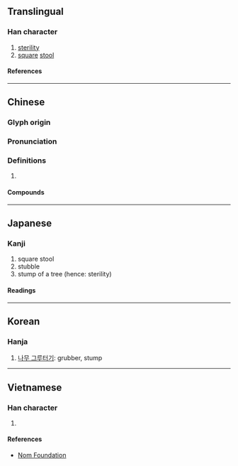 {{character info}}
==Translingual==

===Han character===
{{Han char|rn=75|rad=木|as=03|sn=7|four=41910|canj=DMU|ids=⿰木兀}}

# [[sterility]]
# [[square]] [[stool]]

====References====
{{Han ref|kx=0511.090|dkj=14457|dj=0895.080|hdz=21159.030|uh=674C}}

----

==Chinese==
{{zh-forms}}

===Glyph origin===
{{Han etym}}

===Pronunciation===
{{zh-pron
|m=wù
|c=ngat6
|mc=y
|oc=y
|cat=
}}

===Definitions===
{{zh-hanzi}}

# {{rfdef|zh}}

====Compounds====
{{zh-der|杌隉|桃杌|晉乘楚杌|杌子|檮杌|杌凳|馬杌子}}

----

==Japanese==

===Kanji===
{{ja-kanji|grade=|rs=木03}}

# square stool
# stubble
# stump of a tree (hence: sterility)

====Readings====
{{ja-readings
|on=ごつ, ごち, ぐつ, ぐち
}}

----

==Korean==

===Hanja===
{{ko-hanja|올}}

# [[나무 그루터기]]: grubber, stump

----

==Vietnamese==

===Han character===
{{vi-readings|rs=木03|reading=ngột}}

# {{rfdef|vi|sort=木03}}

====References====
* [http://nomfoundation.org/common/nom_details.php?codepoint=674c Nom Foundation]